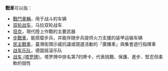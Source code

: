 '''戰車'''可以指：

*[[戰鬥車輛|戰鬥車輛]]，用于战斗的车辆
*[[双轮战车|双轮战车]]，马拉双轮战车
*[[坦克|坦克]]，現代陸上作戰的主要武器
*[[步戰車|步戰車]]，能搭载步兵，并能伴随步兵提供火力支援的装甲运输车辆
*[[民主戰車|民主戰車]]，臺灣街頭示威抗議或競選活動的「廣播車」與集會遊行指揮車
*[[战车乐队|战车乐队]]，德国摇滚乐队
*[[战车_(塔罗牌)|战车 (塔罗牌)]]，塔罗牌中排名第7的牌卡，代表挑戰、保護、進步、堅忍但柔軟的個性

{{Disambig|Cat=二字消歧义}}